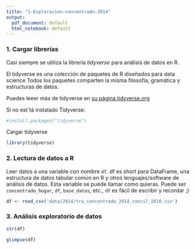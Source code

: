 ```yaml
---
title: "1-Exploracion-concentrado-2014"
output:
  pdf_document: default
  html_notebook: default
---
```


### 1. Cargar librerías
Casi siempre se utiliza la librería <em>tidyverse</em> para análisis de datos en R. 

El tidyverse es una colección de paquetes de R diseñados para data science Todos los paquetes comparten la misma filosofía, gramática y estructuras de datos.

Puedes leeer más de tidyverse en [su página tidyverse.org](https://www.tidyverse.org/)

Si no est´tá instalado Tidyverse:
```r
#install.packages("tidyverse")
```

Cargar tidyverse
```r
library(tidyverse)
```

### 2. Lectura de datos a R
Leer datos a una variable con nombre `df`.
df es short para DataFrame, una estructura de datos tabular común en R y otros lenguajes/software de análisis de datos.
Esta variable se puede llamar como quieras. Puede ser `concentrado_hogar`, `df`, `base_datos`, etc., `df` es fácil de escribir y recordar ;)
```r
df <- read_csv('data/2014/tra_concentrado_2014_concil_2010.csv')
```

### 3. Análisis exploratorio de datos
```r
str(df)
```
```r
glimpse(df)
```

